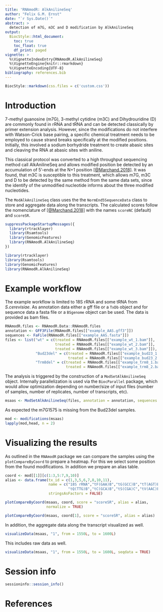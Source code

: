```yaml
---
title: 'RNAmodR: AlkAnilineSeq'
author: "Felix G.M. Ernst"
date: "`r Sys.Date()`"
abstract: >
  detection of m7G, m3C and D modification by AlkAnilineSeq
output:
  BiocStyle::html_document:
    toc: true
    toc_float: true
    df_print: paged
vignette: >
  %\VignetteIndexEntry{RNAmodR.AlkAnilineSeq}
  %\VignetteEngine{knitr::rmarkdown}
  %\VignetteEncoding{UTF-8}
bibliography: references.bib
---
```


```r
BiocStyle::markdown(css.files = c('custom.css'))
```

# Introduction

7-methyl guanosine (m7G), 3-methyl cytidine (m3C) and Dihydrouridine (D)
are commonly found in rRNA and tRNA and can be detected classically by
primer extension analysis. However, since the modifications do not interfere
with Watson-Crick base pairing, a specific chemical treatment needs to be 
employed to cause strand breaks specifically at the modified positions. 
Initially, this involved a sodium borhydride treatment to create abasic sites 
and cleaving the RNA at abasic sites with aniline. 

This classical protocol was converted to a high throughput sequencing method 
call AlkAnilineSeq and allows modified position be detected by an accumulation 
of 5'-ends at the N+1 position [[@Marchand.2018]](#References). It was found, 
that m3C is susceptible to this treatment, which allows m7G, m3C and D to be 
detected by the same method from the same data sets, since the identify of the 
unmodified nucleotide informs about the three modified nucleotides.

The `ModAlkAnilineSeq` class uses the the `NormEnd5SequenceData` class to store
and aggregate data along the transcripts. The calculated scores follow the 
nomenclature of [[@Marchand.2018]](#References) with the names `scoreNC`
(default) and `scoreSR`.

```r
suppressPackageStartupMessages({
  library(rtracklayer)
  library(Rsamtools)
  library(GenomicFeatures)
  library(RNAmodR.AlkAnilineSeq)
})
```
```r
library(rtracklayer)
library(Rsamtools)
library(GenomicFeatures)
library(RNAmodR.AlkAnilineSeq)
```

# Example workflow

The example workflow is limited to 18S rRNA and some tRNA from *S.cerevisiae*.
As annotation data either a gff file or a `TxDb` object and for sequence data 
a fasta file or a `BSgenome` object can be used. The data is provided as bam 
files.

```r
RNAmodR.files <- RNAmodR.Data::RNAmodR.files
annotation <- GFF3File(RNAmodR.files[["example_AAS.gff3"]])
sequences <- FaFile(RNAmodR.files[["example_AAS.fasta"]])
files <- list("wt" = c(treated = RNAmodR.files[["example_wt_1.bam"]],
                       treated = RNAmodR.files[["example_wt_2.bam"]],
                       treated = RNAmodR.files[["example_wt_3.bam"]]),
              "Bud23del" = c(treated = RNAmodR.files[["example_bud23_1.bam"]],
                             treated = RNAmodR.files[["example_bud23_2.bam"]]),
              "Trm8del" = c(treated = RNAmodR.files[["example_trm8_1.bam"]],
                            treated = RNAmodR.files[["example_trm8_2.bam"]]))
```

The analysis is triggered by the construction of a `ModSetAlkAnilineSeq` object.
Internally parallelization is used via the `BiocParallel` package, which would
allow optimization depending on number/size of input files (number of samples,
number of replicates, number of transcripts, etc).

```r
msaas <- ModSetAlkAnilineSeq(files, annotation = annotation, sequences = sequences)
```

As expected the m7G1575 is missing from the Bud23del samples.

```r
mod <- modifications(msaas)
lapply(mod,head, n = 2)
```

# Visualizing the results

As outlined in the `RNAmodR` package we can compare the samples using the 
`plotCompareByCoord` to prepare a heatmap. For this we select some position
from the found modifications. In addition we prepare an alias table.

```r
coord <- mod[[1]][c(1:3,5:7,9,10)]
alias <- data.frame(tx_id = c(1,3,5,6,7,8,10,11),
                    name = c("18S rRNA","tF(GAA)B","tG(GCC)B","tT(AGT)B",
                             "tQ(TTG)B","tC(GCA)B","tS(CGA)C","tV(AAC)E1"),
                    stringsAsFactors = FALSE)
```

```r
plotCompareByCoord(msaas, coord, score = "scoreSR", alias = alias,
                   normalize = TRUE)
```

```r
plotCompareByCoord(msaas, coord[1], score = "scoreSR", alias = alias)
```

In addition, the aggregate data along the transcript visualized as well.

```r
visualizeData(msaas, "1", from = 1550L, to = 1600L)
```

This includes raw data as well.

```r
visualizeData(msaas, "1", from = 1550L, to = 1600L, seqdata = TRUE)
```

# Session info

```r
sessioninfo::session_info()
```

# References
